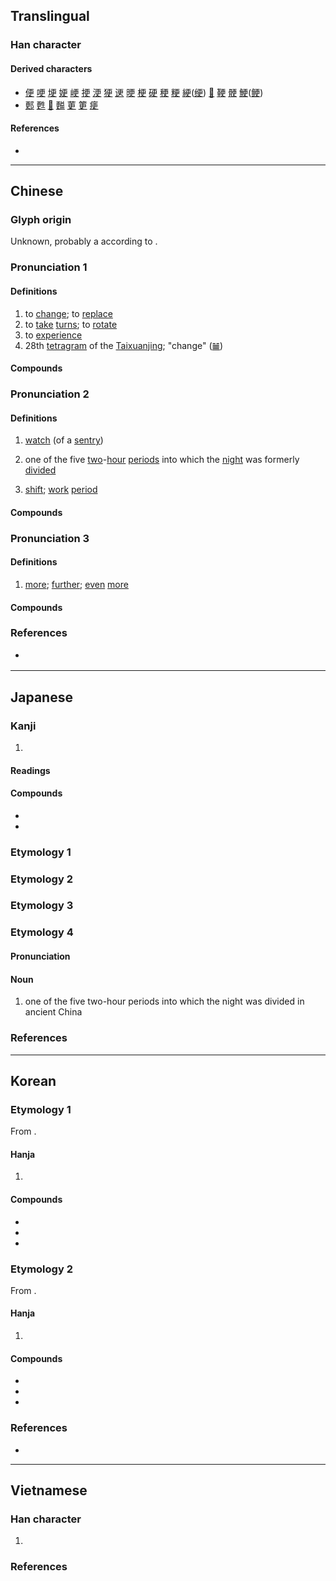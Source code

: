 {{also|史|吏}}
{{character info}}
{{character info|codepoint=0xF901}}
==Translingual==
{{stroke order|strokes=7}}

===Han character===
{{Han char|rn=73|rad=曰|as=03|sn=7|four=10506|canj=MLWK|ids=⿱一⿻日乂}}

====Derived characters====
* [[便]] [[哽]] [[埂]] [[㛐]] [[峺]] [[挭]] [[浭]] [[㹴]] [[䢚]] [[𣆳]] [[梗]] [[硬]] [[稉]] [[粳]] [[綆]]([[绠]]) [[𧣲]] [[鞕]] [[骾]] [[鯁]]([[鲠]])
* [[郠]] [[甦]] [[𦑃]] [[㬲]] [[莄]] [[筻]] [[㾘]]

====References====
* {{Han ref|kx=0502.060|dkj=14283|dj=0874.040|hdz=10020.020|uh=66F4|ud=26356|bh=A7F3|bd=42995}}

----

==Chinese==
{{zh-forms}}

===Glyph origin===
{{Han etyl}}
Unknown, probably a {{Han compound|丙|攴|ls=psc|c1=p|c2=s|nocap=yes}} according to ''{{w|Shuowen}}''.

===Pronunciation 1===
{{zh-pron
|m=gēng,jīng,1nb=standard in Mainland and Taiwan,2nb=see the note below
|m_note=“jīng” - literary variant for sense “to experience”
|m-s=
|c=gang1
|c-t=
|g=
|h=pfs=n:kiên
|j=
|mb=
|md=găng
|mn=xm,zz,tw:keng/qz:kng
|mn_note=literary reading
|mn-t=gêng1
|w=
|x=
|dial=1
|mc=1
|oc=1
|cat=v
}}

====Definitions====
{{zh-hanzi}}

# to [[change]]; to [[replace]]
# to [[take]] [[turn]]s; to [[rotate]]
# to [[experience]]
# 28th [[tetragram]] of the [[Taixuanjing]]; "change" ([[𝌡]])

====Compounds====
{{zh-der|fold=1|更調|厲精更始|堂構更新|更賦|更審|更張|更唱|洗盞更酌|更弦易轍|更化|更立|更姓|更訂|更年期|更故|更改|更名改姓|更始|更定|朝更暮改|朝更夕改|更正|改弦更張|更衣|更番|更端|更換|更動|更替|萬象更新|更新換代|更行|更新|更迭|滌故更新|改姓更名|更年|更衣室|洗削更革|更變|更代|更易|更休|更正啟事|更相|更次|更僕難數|更名|紛更|解弦更張|變更|與民更始|除舊更新}}

===Pronunciation 2===
{{zh-pron
|m=gēng,jīng,2na=nonstandard or dialectal, the time sense
|m-s=
|c=gaang1
|c-t=
|g=
|h=pfs=kâng
|j=jing1
|mb=
|md=gĕng
|mn=xm,qz,tp,lk,sx,km,mg,hc:kiⁿ/zz,kh,tn,yl,tc:keⁿ
|mn_note=vernacular reading
|mn-t=gên1
|w=
|x=
|dial=n
|mc=1
|oc=1
|ma=
|cat=n
}}

====Definitions====
{{zh-hanzi}}

# {{lb|zh|historical}} [[watch]] (of a [[sentry]])
# {{lb|zh|historical}} one of the five [[two]]-[[hour]] [[period]]s into which the [[night]] was formerly [[divide]]d
# {{lb|zh|by extension|Hong Kong Cantonese}} [[shift]]; [[work]] [[period]]

====Compounds====
{{zh-der|fold=1|五更三點|定更|夜半三更|五更|夜靜更深|三更四鼓|五更雞|五更頭|坐更|三更|九更天|夜靜更長|守更|八更|值更|半夜三更|五更天|夜靜更闌|三更半夜|嚴更|二五更|初更|司更|更深人靜|打更|更闌|持更|更籌|更深夜靜|更深|更鼓|更漏|知更鳥|更夫|更頭|更長夢短|看更|更長漏永|更深半夜|率更|深更半夜|更樓|更夜|漏盡更闌|更籤|更房|更鼓敲盡|更次|更闌人靜|更點|巡更|鼉更|黑更半夜|鬼打更|連更徹夜|起更|深更}}

===Pronunciation 3===
{{zh-pron
|m=gèng
|c=gang3
|h=pfs=ns:kien
|md=gáing
|mn=xm,zz,tw:kèng/qz:kǹg
|mn_note=literary reading
|mn-t=gêng3
|w=
|dial=2
|mc=2
|oc=2
|ma=y
|cat=adv
}}

====Definitions====
{{zh-hanzi}}

# [[more]]; [[further]]; [[even]] [[more]]
#: {{zh-x|我 的 裙子{zi} 更 漂亮{liang}！|My skirt is '''even more''' beautiful!}}
#: {{zh-x|加拿大 的 房子{zi} 比 ^美國 的 更 貴。|Canadian homes are '''even more''' expensive than American homes.}}

====Compounds====
{{zh-der|fold=1|更生人|更生保護|更做到|更轉一竿|更加|更甚|更不消說|更勝一籌|更且|更做道|更做|更上層樓|更待何時|更待干罷|更則道|更復|更生|那更|自力更生|更上一層樓}}

===References===
* {{qualifier|Min Nan}} {{thcwd|3228}}

{{zh-cat|Beginning}}

----

==Japanese==

===Kanji===
{{ja-kanji|grade=c|rs=一06}}

# {{rfdef|ja|sort=曰03}}

====Readings====
{{ja-readings
|goon=きょう
|kanon=こう
|kun=さら-, ふ-かす, ふ-ける, あらた-める
}}

====Compounds====
* {{ja-r|変更|へんこう}}
* {{ja-r|更新|こうしん}}

===Etymology 1===
{{ja-kanjitab|さら|yomi=k}}
{{ja-see|新}}

===Etymology 2===
{{ja-kanjitab|こもごも|yomi=k}}
{{ja-see|こもごも}}

===Etymology 3===
{{ja-kanjitab|ふ|yomi=k}}
{{ja-see|更け}}

===Etymology 4===
{{ja-kanjitab|こう|yomi=o}}

====Pronunciation====
{{ja-pron|こう|y=o|acc=1|acc_ref=DJR}}

====Noun====
{{ja-noun|こう|hhira=かう}}

# one of the five two-hour periods into which the night was divided in ancient China

===References===
<references/>

----

==Korean==

===Etymology 1===
From {{der|ko|ltc|-}} {{ltc-l|更|id=2}}.

====Hanja====
{{ko-hanja-search}}
{{ko-hanja|다시|갱}}

# {{hanja form of|갱|[[again]]}}

====Compounds====
{{der-top3|Compounds}}
* {{ko-l|[[갱신]]|[[renewal]]; [[update]]; [[refresh]]|更新}}
* {{ko-l|갱생|[[rebirth]]; [[revival]]|更生}}
* {{ko-l|갱년기|[[menopause]]|更年期}}
{{der-bottom}}

===Etymology 2===
From {{der|ko|ltc|-}} {{ltc-l|更|id=1}}.

====Hanja====
{{ko-hanja|고치다|고칠|경}}

# {{hanja form of|경|[[change]]; [[fix]]}}

====Compounds====
{{der-top3|Compounds}}
* {{ko-l|[[경신]]|[[breaking]] a [[record]]|更新}}
* {{ko-l|변경|[[change]]|變更}}
* {{ko-l|경질|[[dismissal]]|更迭}}
{{der-bottom}}

===References===
* {{R:hanjadoc|4752}}

----

==Vietnamese==

===Han character===
{{vi-readings|rs=曰03
|hanviet=canh-tdcndg;tdcntd;gdhn, cánh-tdcndg;gdhn
|phienthiet=
|nom=canh-tdcndg;tdcntd;gdhn, cánh-tdcndg;tdcntd, cành-tdcndg, gánh-tdcntd, ngạnh-gdhn
}}

# {{han tu form of|canh|to [[watch]]; to [[guard]]}}

===References===
<references/>